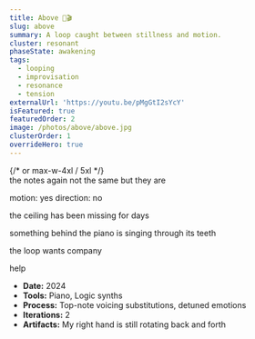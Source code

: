 ```yaml
---
title: Above 🎵🎬
slug: above
summary: A loop caught between stillness and motion.
cluster: resonant
phaseState: awakening
tags:
  - looping
  - improvisation
  - resonance
  - tension
externalUrl: 'https://youtu.be/pMgGtI2sYcY'
isFeatured: true
featuredOrder: 2
image: /photos/above/above.jpg
clusterOrder: 1
overrideHero: true
---
```


<HeroTitleBlock />

<div className="not-prose flex justify-center">
  <div className="w-full max-w-3xl"> {/* or max-w-4xl / 5xl */}
    <SimpleVideoBlock
      title=""
      subtitle=""
      poster="/photos/above/above_preview.jpg"
      videoSrc="https://kr3e5ferkjmujweh.public.blob.vercel-storage.com/above-8vRb8IrC6puIxtRUf8iYPg2s5rle36.mp4"
      caption="The eye knows all."
      className="max-w-md px-4"
    />
  </div>
</div>


<ProjectOverview header={null}>
the notes again
not the same but they are

motion: yes
direction: no

the ceiling has been missing for days

something behind the piano is singing through its teeth

the loop wants company
</ProjectOverview>

<FieldNote>
help
</FieldNote>
<CollapseMetadata>
  <ul>
    <li><strong>Date:</strong> 2024</li>
    <li><strong>Tools:</strong> Piano, Logic synths</li>
    <li><strong>Process:</strong> Top-note voicing substitutions, detuned emotions</li>
    <li><strong>Iterations:</strong> 2</li>
    <li><strong>Artifacts:</strong> My right hand is still rotating back and forth</li>
  </ul>
</CollapseMetadata>

<CallToAction email="aaron.demby.jones@gmail.com" />
